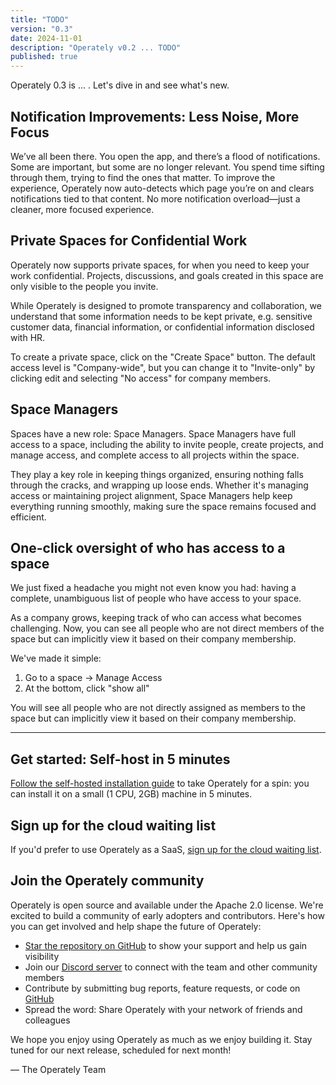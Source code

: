 ```yaml
---
title: "TODO"
version: "0.3"
date: 2024-11-01
description: "Operately v0.2 ... TODO"
published: true
---
```


Operately 0.3 is ... . Let's dive in and see what's new.

## Notification Improvements: Less Noise, More Focus

We’ve all been there. You open the app, and there’s a flood of notifications.
Some are important, but some are no longer relevant. You spend time sifting
through them, trying to find the ones that matter. To improve the experience,
Operately now auto-detects which page you’re on and clears notifications tied
to that content. No more notification overload—just a cleaner, more focused
experience.

## Private Spaces for Confidential Work

Operately now supports private spaces, for when you need to keep
your work confidential. Projects, discussions, and goals created
in this space are only visible to the people you invite. 

While Operately is designed to promote transparency and collaboration,
we understand that some information needs to be kept private, e.g. 
sensitive customer data, financial information, or confidential information
disclosed with HR.

To create a private space, click on the "Create Space" button. The default
access level is "Company-wide", but you can change it to "Invite-only"
by clicking edit and selecting "No access" for company members.

## Space Managers

Spaces have a new role: Space Managers. Space Managers have full access
to a space, including the ability to invite people, create projects, and
manage access, and complete access to all projects within the space.

They play a key role in keeping things organized, ensuring nothing falls
through the cracks, and wrapping up loose ends. Whether it's managing access or
maintaining project alignment, Space Managers help keep everything running
smoothly, making sure the space remains focused and efficient.

## One-click oversight of who has access to a space

We just fixed a headache you might not even know you had: having
a complete, unambiguous list of people who have access to your space.

As a company grows, keeping track of who can access what becomes challenging.
Now, you can see all people who are not direct members of the space but
can implicitly view it based on their company membership.

We've made it simple:

1. Go to a space -> Manage Access
2. At the bottom, click "show all"

You will see all people who are not directly assigned as members to the
space but can implicitly view it based on their company membership.

---

## Get started: Self-host in 5 minutes

[Follow the self-hosted installation guide][install] to take Operately for
a spin: you can install it on a small (1 CPU, 2GB) machine
in 5 minutes.

## Sign up for the cloud waiting list

If you'd prefer to use Operately as a SaaS, [sign up for the cloud waiting list][waitlist].

## Join the Operately community

Operately is open source and available under the Apache 2.0 license.
We're excited to build a community of early adopters and contributors.
Here's how you can get involved and help shape the future of Operately:

- [Star the repository on GitHub][github] to show your support and help us gain visibility
- Join our [Discord server][discord] to connect with the team and other community members
- Contribute by submitting bug reports, feature requests, or code on [GitHub][github]
- Spread the word: Share Operately with your network of friends and colleagues

We hope you enjoy using Operately as much as we enjoy building it.
Stay tuned for our next release, scheduled for next month!

&mdash; The Operately Team

[install]: https://operately.com/install
[waitlist]: https://docs.google.com/forms/d/e/1FAIpQLSebV6j1nIvyjvyLptZ95mHXoj42XrnBmd5znVnUzU_6ATAJgw/viewform
[discord]: https://discord.com/invite/2ngnragJYV
[github]: https://github.com/operately/operately
